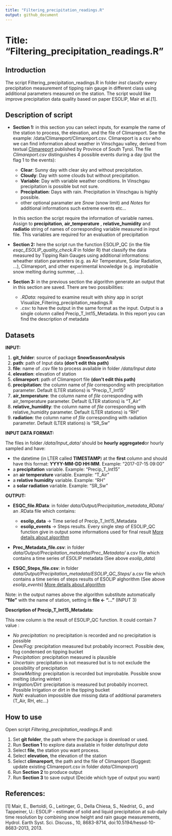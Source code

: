 ```yaml
---
title: "Filtering_precipitation_readings.R"
output: github_document
---
```


# Title: "Filtering_precipitation_readings.R"

## Introduction 

The script Filtering_precipitation_readings.R in folder *inst* classify every precipitation measurement of tipping rain gauge in different class using additional parameters measured on the station. The script would like improve precipitation data quality based on paper ESOLIP, Mair et al.[1].


## Description of script

* **Section 1:** in this section you can select inputs, for example the name of the station to process, the elevation, and the file of Climareport. See the example: /data/Climareport/Climareport.csv.
Climareport is a csv who we can find information about weather in Vinschgau valley, derived from textual [Climareport](http://weather.provinz.bz.it/publications.asp ) published by Province of South Tyrol. The file *Climareport.csv* distinguishes 4 possible events during a day (put the flag 1 to the events):
    +   **Clear**: Sunny day with clear sky and without precipitation.
    +   **Cloudy**: Day with some clouds but without precipitation.
    +   **Variable**: Day with variable weather conditions. In Vinschgau precipitation is possible but not sure.
    +   **Precipitation**: Days with rain. Precipitation in Vinschgau is highly possible.
    +   other optional paramater are *Snow* (snow limit) and *Notes* for additional informations such extreme events etc...
    
    
    In this section the script require the information of variable names. Assign to **precipitation**, **air_temperature** , **relative_humidity** and **radiatio** string of names of corresponding variable measured in input file. This variables are required for an evaluation of precipitation 
    

* **Section 2:** here the script run the function ESOLIP_QC (in the file *esqc_ESOLIP_quality_check.R* in folder R) that classify the data measured by Tipping Rain Gauges using additional informations: wheather station parameters (e.g. as Air Temperature, Solar Radiation, ...), Climareport, and other experimental knowledge (e.g. improbable snow melting during summer, ...).

* **Section 3:** in the previous section the algorithm generate an output that in this section are saved. There are two possibilities: 
    + *.RData:* required to examine result with shiny app in script Visualize_Filtering_precipitation_readings.R
    + *.csv:*   to have the output in the same format as the input. Output is a single column called Precip_T_Int15_Metadata. In this report you can find the description of metadata   
    

## Datasets

**INPUT:** 

1.  **git_folder**: source of package **SnowSeasonAnalysis**
2.  **path**: path of Input data **(don't edit this path)**
3.  **file**: name of .csv file to process available in folder */data/Input data*
4.  **elevation**: elevation of station
5.  **climareport**: path of Climareport file **(don't edit this path)**
6.  **precipitation**: the column name of *file* corresponding with precipitation parameter. Default (LTER stations) is "Precip_T_Int15" 
7.  **air_temperature**: the column name of *file* corresponding with air_temperature parameter. Default (LTER stations) is "T_Air" 
8.  **relative_humidity**: the column name of *file* corresponding with relative_humidity parameter. Default (LTER stations) is "RH"
9.  **radiation**: the column name of *file* corresponding with radiation parameter. Default (LTER stations) is "SR_Sw" 


**INPUT DATA FORMAT:**

The files in folder */data/Input_data/* should be **hourly aggregated**or hourly sampled and have:

* the datetime (in LTER called **TIMESTAMP**) at the **first** column and should have this format: **YYYY-MM-DD HH:MM**. Example: "2017-07-15 09:00"
* a **precipitation** variable. Example: "Precip_T_Int15"
* an **air temperature** variable. Example: "T_Air"
* a **relative humidity** variable. Example: "RH"
* a **solar radiation** variable. Example: "SR_Sw"


**OUTPUT:** 

* **ESQC_file.RData**: in folder *data/Output/Precipitation_metadata_RData/* an .RData file which contains:
    + **esolip_data** -> Time seried of Precip_T_Int15_Metadata
    + **esolip_events** -> Steps results. Every single step of ESOLIP_QC function give in output some informations used for final result [More details about algorithm](https://github.com/EURAC-Ecohydro/SnowSeasonAnalysis/blob/master/vignettes/ESOLIP_QC.Rmd)
            
* **Prec_Metadata_file.csv**: in folder *data/Output/Precipitation_metadata/Prec_Metadata/* a.csv file which contains a time series of ESOLIP metadata (See above *esolip_data*)

* **ESQC_Steps_file.csv**: in folder *data/Output/Precipitation_metadata/ESOLIP_QC_Steps/* a.csv file which contains a time series of steps results of ESOLIP alghorithm (See above *esolip_events*) [More details about algorithm](https://github.com/EURAC-Ecohydro/SnowSeasonAnalysis/blob/master/vignettes/ESOLIP_QC.Rmd)
   
Note: in the output names above the algorithm substitute automatically **"file"** with the name of station, setting in **file <- "..."** (INPUT 3) 

  
**Description of Precip_T_Int15_Metadata:**

This new column is the result of ESOLIP_QC function. It could contain 7 value :

* *No precipitation:* no precipitation is recorded and no precipitation is possible 
* *Dew/Fog:* precipitation measured but probabily incorrect. Possible dew, fog condensed on tipping bucket
* *Precipitation:* precipitation measured is plausible 
* *Uncertain:* precipitation is not measured but is to not exclude the possibility of precipitation
* *SnowMelting:* precipitation is recorded but improbable. Possible snow melting (during winter) 
* *Irrigation/Dirt* :precipitation is measured but probabily incorrect. Possible Irrigation or dirt in the tipping bucket
* *NaN:* evaluation impossible due missing data of additional parameters (T_Air, RH, etc...)


## How to use

Open script *Filtering_precipitation_readings.R* and:

1.  Set **git folder**, the path where the package is download or used.
2.  Run **Section 1** to explore data available in folder *data/Input data*
3.  Select **file**, the station you want process.
4.  Select **elevation**, the elevation of the station
5.  Select **climareport**, the path and the file of Climareport (Suggest: update existing Climareport.csv in folder *data/Climareport*)
6.  Run **Section 2** to produce output
7.  Run **Section 3** to save output (Decide which type of output you want)


##  References:
[1] Mair, E., Bertoldi, G., Leitinger, G., Della Chiesa, S., Niedrist, G., and Tappeiner, U.: ESOLIP - estimate of solid and liquid precipitation at sub-daily time resolution by combining snow height and rain gauge measurements, Hydrol. Earth Syst. Sci. Discuss., 10, 8683-8714, doi:10.5194/hessd-10-8683-2013, 2013.